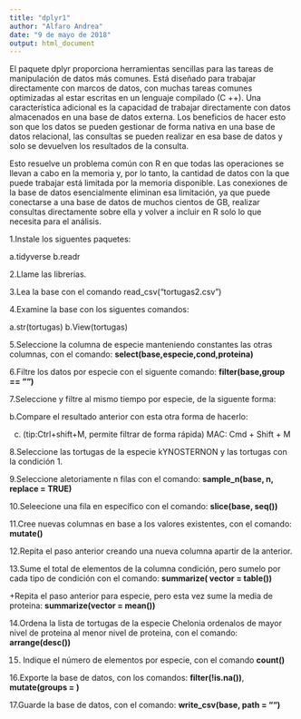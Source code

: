 ---
title: "dplyr1"
author: "Alfaro Andrea"
date: "9 de mayo de 2018"
output: html_document
---
El paquete dplyr proporciona herramientas sencillas para las tareas de manipulación de datos más comunes. Está diseñado para trabajar directamente con marcos de datos, con muchas tareas comunes optimizadas al estar escritas en un lenguaje compilado (C ++). Una característica adicional es la capacidad de trabajar directamente con datos almacenados en una base de datos externa. Los beneficios de hacer esto son que los datos se pueden gestionar de forma nativa en una base de datos relacional, las consultas se pueden realizar en esa base de datos y solo se devuelven los resultados de la consulta.

Esto resuelve un problema común con R en que todas las operaciones se llevan a cabo en la memoria y, por lo tanto, la cantidad de datos con la que puede trabajar está limitada por la memoria disponible. Las conexiones de la base de datos esencialmente eliminan esa limitación, ya que puede conectarse a una base de datos de muchos cientos de GB, realizar consultas directamente sobre ella y volver a incluir en R solo lo que necesita para el análisis.


1.Instale los siguentes paquetes:

a.tidyverse
b.readr

2.Llame las librerias.

3.Lea la base con el comando read_csv("tortugas2.csv")

4.Examine la base con los siguentes comandos:

a.str(tortugas)
b.View(tortugas)

5.Seleccione la columna de especie manteniendo constantes las otras columnas, con el comando:     **select(base,especie,cond,proteina)**

6.Filtre los datos por especie con el siguente comando: **filter(base,group == "")**

7.Seleccione y filtre al mismo tiempo por especie, de la siguente forma:

b.Compare el resultado anterior con esta otra forma de hacerlo:

c. (tip:Ctrl+shift+M, permite filtrar de forma rápida)
MAC: Cmd + Shift + M


8.Seleccione las tortugas de la especie kYNOSTERNON y las tortugas con la condición 1.

9.Seleccione aletoriamente n filas con el comando: **sample_n(base, n, replace = TRUE)**

10.Seleecione una fila en específico con el comando: **slice(base, seq())**

11.Cree nuevas columnas en base a los valores existentes, con el comando: **mutate()**

12.Repita el paso anterior creando una nueva columna apartir de la anterior.

13.Sume el total de elementos de la columna condición, pero sumelo por cada tipo de condición con el comando: **summarize( vector = table())**

+Repita el paso anterior para especie, pero esta vez sume la media de proteina: **summarize(vector = mean())**

14.Ordena la lista de tortugas de la especie Chelonia ordenalos de mayor nivel de proteina al menor nivel de proteina, con el comando: **arrange(desc())**

15. Indique el número de elementos por especie, con el comando **count()**

16.Exporte la base de datos, con los comandos: **filter(!is.na())**, **mutate(groups = )**

17.Guarde la base de datos, con el comando: **write_csv(base, path = "")**